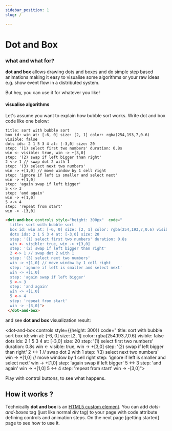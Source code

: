 ```yaml
---
sidebar_position: 1
slug: /

---
```


# Dot and Box

### what and what for?
 **dot and box** allows drawing dots and boxes and do simple step based animations making it easy to
visualise some algorithms or your raw ideas e.g. show event flow in a distributed system.

But hey, you can use it for whatever you like!

#### visualise algorithms

Let's assume you want to explain how bubble sort works. Write dot and box code like one below:

```dabl tab showLineNumbers
title: sort with bubble sort
box id: win at: [-6, 0] size: [2, 1] color: rgba(254,193,7,0.6) visible: false
dots ids: 2 1 5 3 4 at: [-3,0] size: 20
step: '(1) select first two numbers' duration: 0.8s
win <- visible: true, win -> +[3,0]
step: '(2) swap if left bigger than right'
2 <-> 1 // swap dot 2 with 1
step: '(3) select next two numbers'
win -> +[1,0] // move window by 1 cell right
step: 'ignore if left is smaller and select next'
win -> +[1,0]
step: 'again swap if left bigger'
5 <-> 3
step: 'and again'
win -> +[1,0]
5 <-> 4
step: 'repeat from start'
win -> -[3,0]
```
```html tab showLineNumbers
<dot-and-box controls style="height: 300px"  code="
  title: sort with bubble sort
  box id: win at: [-6, 0] size: [2, 1] color: rgba(254,193,7,0.6) visible: false
  dots ids: 2 1 5 3 4 at: [-3,0] size: 20
  step: '(1) select first two numbers' duration: 0.8s
  win <- visible: true, win -> +[3,0]
  step: '(2) swap if left bigger than right'
  2 <-> 1 // swap dot 2 with 1
  step: '(3) select next two numbers'
  win -> +[1,0] // move window by 1 cell right
  step: 'ignore if left is smaller and select next'
  win -> +[1,0]
  step: 'again swap if left bigger'
  5 <-> 3
  step: 'and again'
  win -> +[1,0]
  5 <-> 4
  step: 'repeat from start'
  win -> -[3,0]">
 </dot-and-box>
```

and see **dot and box** visualization result:

 <dot-and-box controls style={{height: 300}}    code="
   title: sort with bubble sort
   box id: win at: [-6, 0] size: [2, 1] color: rgba(254,193,7,0.6) visible: false
   dots ids: 2 1 5 3 4 at: [-3,0] size: 20
   step: '(1) select first two numbers' duration: 0.8s
   win <- visible: true, win -> +[3,0]
   step: '(2) swap if left bigger than right'
   2 <-> 1 // swap dot 2 with 1
   step: '(3) select next two numbers'
   win -> +[1,0] // move window by 1 cell right
   step: 'ignore if left is smaller and select next'
   win -> +[1,0]
   step: 'again swap if left bigger'
   5 <-> 3
   step: 'and again'
   win -> +[1,0]
   5 <-> 4
   step: 'repeat from start'
   win -> -[3,0]">
 </dot-and-box>

Play with control buttons, to see what happens.

## How it works ?

Technically **dot and box** is an [HTML5 custom element](https://developer.mozilla.org/en-US/docs/Web/API/Web_Components/Using_custom_elements).
You can add *dots-and-boxes* tag (just like normal *div* tag) to your page with code attribute defining controls and animation steps.  On the next page [getting started] page to see how to use it.


